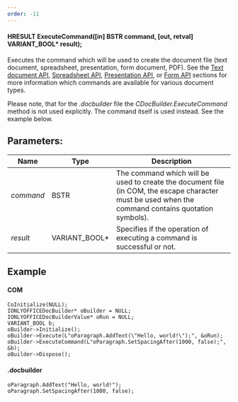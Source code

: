 ```yaml
---
order: -11
---
```

#### HRESULT ExecuteCommand(\[in] BSTR command, \[out, retval] VARIANT\_BOOL\* result);

Executes the command which will be used to create the document file (text document, spreadsheet, presentation, form document, PDF). See the [Text document API](/docbuilder/textdocumentapi), [Spreadsheet API](/docbuilder/spreadsheetapi), [Presentation API](/docbuilder/presentationapi), or [Form API](/docbuilder/formapi) sections for more information which commands are available for various document types.

Please note, that for the *.docbuilder* file the *CDocBuilder.ExecuteCommand* method is not used explicitly. The command itself is used instead. See the example below.

## Parameters:

| Name      | Type            | Description                                                                                                                                         |
| --------- | --------------- | --------------------------------------------------------------------------------------------------------------------------------------------------- |
| *command* | BSTR            | The command which will be used to create the document file (in COM, the escape character must be used when the command contains quotation symbols). |
| *result*  | VARIANT\_BOOL\* | Specifies if the operation of executing a command is successful or not.                                                                             |

## Example

#### COM

```
CoInitialize(NULL);
IONLYOFFICEDocBuilder* oBuilder = NULL;
IONLYOFFICEDocBuilderValue* oRun = NULL;
VARIANT_BOOL b;
oBuilder->Initialize();
oBuilder->Execute(L"oParagraph.AddText(\"Hello, world!\");", &oRun);
oBuilder->ExecuteCommand(L"oParagraph.SetSpacingAfter(1000, false);", &b);
oBuilder->Dispose();
```

#### .docbuilder

```
oParagraph.AddText("Hello, world!");
oParagraph.SetSpacingAfter(1000, false);
```
